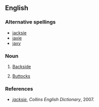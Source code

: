 ==English==

===Alternative spellings===
* [[jacksie]]
* [[jaxie]]
* [[jaxy]]

===Noun===
{{en-noun|jacksies}}

# {{slang|British}} [[backside|Backside]]
# {{slang|British}} [[buttocks|Buttocks]]

===References===
* ''[http://dictionary.reverso.net/english-definitions/jacksie jacksie]'', ''Collins English Dictionary'', 2007.
{{anagrams:en/acjksy}}
